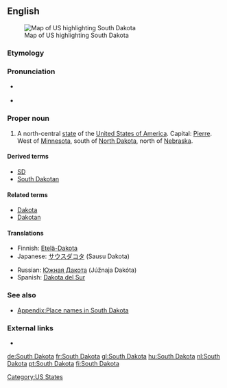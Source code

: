 ==English==
[[Image:Map of USA highlighting South Dakota.png|thumb|right|Map of US highlighting South Dakota]]

===Etymology===
{{rfe}}

===Pronunciation===
* {{a|US}} {{IPA|/ˈsaʊθ dəˈkoʊ.tə/}}
* {{audio|En-us-South Dakota.ogg|Audio (US)}}

===Proper noun===
{{en-proper noun|sg=[[south|South]] [[Dakota]]}}

# A north-central [[state]] of the [[United States of America]]. Capital: [[Pierre]]. West of [[Minnesota]], south of [[North Dakota]], north of [[Nebraska]].

====Derived terms====
* [[SD]]
* [[South Dakotan]]

====Related terms====
* [[Dakota]]
* [[Dakotan]]

====Translations====
{{trans-top|state of the USA}}
* Finnish: [[Etelä-Dakota]]
* Japanese: [[サウスダコタ]] (Sausu Dakota)
{{trans-mid}}
* Russian: [[Южная Дакота]] (Júžnaja Dakóta) {{f}}
* Spanish: [[Dakota del Sur]] {{f}}
{{trans-bottom}}

===See also===
*[[Appendix:Place names in South Dakota]]

===External links===
* {{pedialite}}

[[Category:US States]]

[[de:South Dakota]]
[[fr:South Dakota]]
[[gl:South Dakota]]
[[hu:South Dakota]]
[[nl:South Dakota]]
[[pt:South Dakota]]
[[fi:South Dakota]]